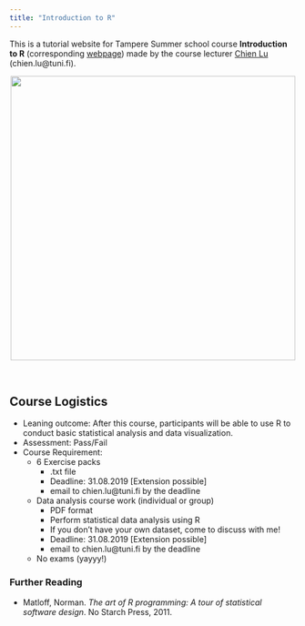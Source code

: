 ```yaml
---
title: "Introduction to R"
---
```


This is a tutorial website for Tampere Summer school course **Introduction to R** (corresponding [webpage](https://www.tuni.fi/en/study-with-us/introduction-r-tampere-summer-school)) made by the course lecturer [Chien Lu](https://humblelu.github.io/personal_website/) (chien.lu@tuni.fi).

<center>
![](drop.png){width=500px}
</center>
<br>


## Course Logistics

* Leaning outcome: After this course, participants will be able to use R to conduct basic statistical analysis and data visualization.
* Assessment: Pass/Fail
* Course Requirement:
    + 6 Exercise packs 
        + .txt file
        + Deadline: 31.08.2019 [Extension possible]
        + email to chien.lu@tuni.fi by the deadline
    + Data analysis course work (individual or group)
        + PDF format
        + Perform statistical data analysis using R
        + If you don't have your own dataset, come to discuss with me!
        + Deadline: 31.08.2019 [Extension possible]
        + email to chien.lu@tuni.fi by the deadline
    + No exams (yayyy!)
    
### Further Reading

* Matloff, Norman. _The art of R programming: A tour of statistical software design_. No Starch Press, 2011.
